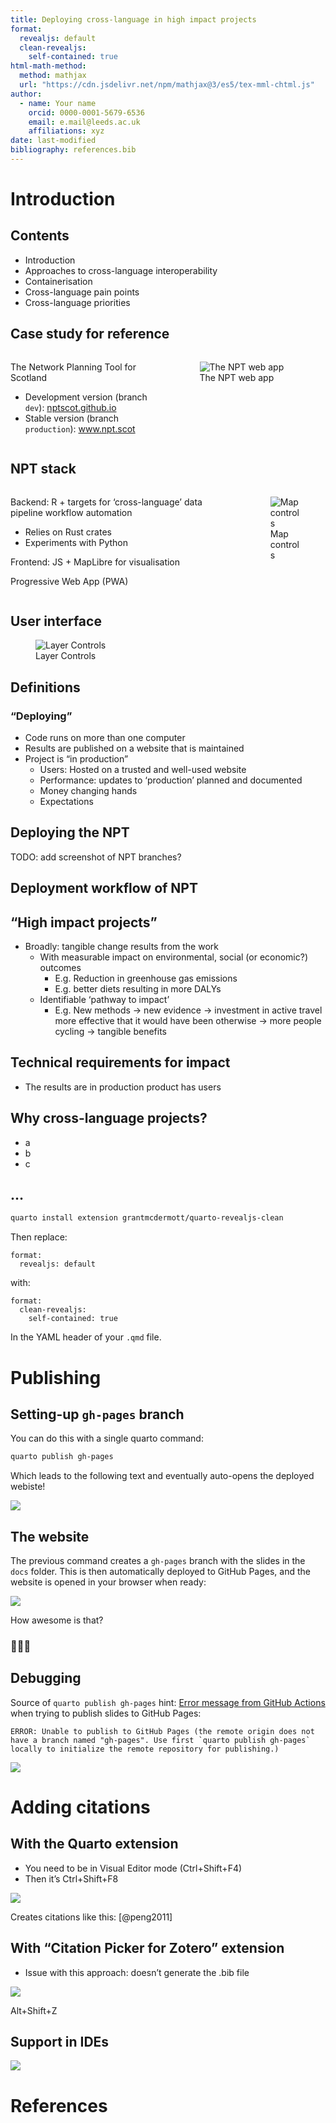 ```yaml
---
title: Deploying cross-language in high impact projects
format: 
  revealjs: default
  clean-revealjs:
    self-contained: true
html-math-method:
  method: mathjax
  url: "https://cdn.jsdelivr.net/npm/mathjax@3/es5/tex-mml-chtml.js"
author:
  - name: Your name
    orcid: 0000-0001-5679-6536
    email: e.mail@leeds.ac.uk
    affiliations: xyz
date: last-modified
bibliography: references.bib
---
```



# Introduction

## Contents

- Introduction
- Approaches to cross-language interoperability
- Containerisation
- Cross-language pain points
- Cross-language priorities

## Case study for reference

:::: columns

::: {.column width="50%"}

The Network Planning Tool for Scotland

- Development version (branch `dev`): [nptscot.github.io](https://nptscot.github.io/)
- Stable version (branch `production`): [www.npt.scot](https://www.npt.scot/)

:::

::: {.column width="50%"}

![The NPT web app](/images/basemaps.png)


:::

::::

## NPT stack

:::: columns
::: {.column}
Backend: R + targets for 'cross-language' data pipeline workflow automation

- Relies on Rust crates
- Experiments with Python

Frontend: JS + MapLibre for visualisation

Progressive Web App (PWA)
:::
::: {.column}
![Map controls](/images/map_controls.png)
:::
::::

## User interface

![Layer Controls](/images/layer_controls.png)

## Definitions

### "Deploying"

- Code runs on more than one computer
- Results are published on a website that is maintained
- Project is "in production"
  - Users: Hosted on a trusted and well-used website
  - Performance: updates to 'production' planned and documented
  - Money changing hands
  - Expectations

## Deploying the NPT

TODO: add screenshot of NPT branches?

## Deployment workflow of NPT

## "High impact projects"

- Broadly: tangible change results from the work
  - With measurable impact on environmental, social (or economic?) outcomes
    - E.g. Reduction in greenhouse gas emissions
    <!-- (accounting for 'rebound' effects) -->
    - E.g. better diets resulting in more DALYs 
    <!-- (disability-adjusted life years) -->
  - Identifiable 'pathway to impact'
    - E.g. New methods -> new evidence -> investment in active travel more effective that it would have been otherwise -> more people cycling -> tangible benefits

## Technical requirements for impact


- The results are in production product has users

## Why cross-language projects?

-   a
-   b
-   c

## ...

``` sh
quarto install extension grantmcdermott/quarto-revealjs-clean
```

Then replace:

```         
format: 
  revealjs: default
```

with:

```         
format: 
  clean-revealjs:
    self-contained: true
```

In the YAML header of your `.qmd` file.

# Publishing

## Setting-up `gh-pages` branch

You can do this with a single quarto command:

``` sh
quarto publish gh-pages
```

Which leads to the following text and eventually auto-opens the deployed webiste!

![](images/paste-4.png)

## The website

The previous command creates a `gh-pages` branch with the slides in the `docs` folder.
This is then automatically deployed to GitHub Pages, and the website is opened in your browser when ready:

![](images/paste-5.png)

How awesome is that?

### 🤯🤯🤯

## Debugging

Source of `quarto publish gh-pages` hint: [Error message from GitHub Actions](https://github.com/Robinlovelace/reproducible-slides-repo-template/actions/runs/10860601182/job/30141397336#step:4:34) when trying to publish slides to GitHub Pages:

```         
ERROR: Unable to publish to GitHub Pages (the remote origin does not have a branch named "gh-pages". Use first `quarto publish gh-pages` locally to initialize the remote repository for publishing.)
```

![](images/paste-3.png)

# Adding citations {background-color="#40666e"}

## With the Quarto extension

-   You need to be in Visual Editor mode (Ctrl+Shift+F4)
-   Then it's Ctrl+Shift+F8

![](images/paste-2.png)

Creates citations like this: [@peng2011]

## With "Citation Picker for Zotero" extension

-   Issue with this approach: doesn't generate the .bib file

![](images/paste-1.png)

Alt+Shift+Z

## Support in IDEs

![](images/paste-6.png)

# References